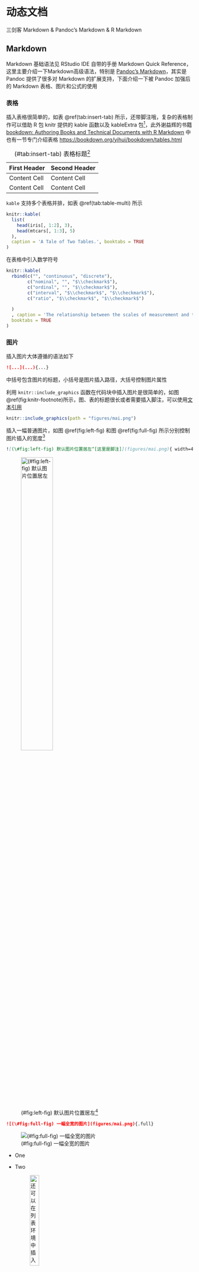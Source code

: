 # 动态文档 {#dynamic-documents}

三剑客 Markdown & Pandoc's Markdown & R Markdown

## Markdown

Markdown 基础语法见 RStudio IDE 自带的手册 Markdown Quick Reference，这里主要介绍一下Markdown高级语法，特别是 [Pandoc's Markdown](https://pandoc.org/MANUAL.html#pandocs-markdown)，其实是 Pandoc 提供了很多对 Markdown 的扩展支持，下面介绍一下被 Pandoc 加强后的 Markdown 表格、图片和公式的使用

### 表格 {#table}

插入表格很简单的，如表 \@ref(tab:insert-tab) 所示，还带脚注哦，复杂的表格制作可以借助 R 包 knitr 提供的 kable 函数以及 kableExtra 包^[<https://xiangyunhuang.github.io/bookdown-kableExtra/>]，此外谢益辉的书籍 [bookdown: Authoring Books and Technical Documents with R Markdown](https://bookdown.org/yihui/bookdown/) 中也有一节专门介绍表格 <https://bookdown.org/yihui/bookdown/tables.html>

Table: (\#tab:insert-tab) 表格标题^[附有脚注]

| First Header | Second Header |
| :----------- | :------------ |
| Content Cell | Content Cell  |
| Content Cell | Content Cell  |

`kable` 支持多个表格并排，如表 \@ref(tab:table-multi) 所示

```r
knitr::kable(
  list(
    head(iris[, 1:2], 3),
    head(mtcars[, 1:3], 5)
  ),
  caption = 'A Tale of Two Tables.', booktabs = TRUE
)
```

在表格中引入数学符号

```r
knitr::kable(
  rbind(c("", "continuous", "discrete"),
        c("nominal", "", "$\\checkmark$"),
        c("ordinal", "", "$\\checkmark$"),
        c("interval", "$\\checkmark$", "$\\checkmark$"),
        c("ratio", "$\\checkmark$", "$\\checkmark$")
    
  )
  , caption = 'The relationship between the scales of measurement and the discrete/continuity distinction. Cells with a tick mark correspond to things that are possible.', align="lcc",
  booktabs = TRUE
)
```


### 图片 {#image}

插入图片大体遵循的语法如下

```markdown
![...](...){...}
```

中括号包含图片的标题，小括号是图片插入路径，大括号控制图片属性 

利用 `knitr::include_graphics` 函数在代码块中插入图片是很简单的，如图\@ref(fig:knitr-footnote)所示，图、表的标题很长或者需要插入脚注，可以使用[文本引用][text-references]

```r
knitr::include_graphics(path = "figures/mai.png")
```

插入一幅普通图片，如图 \@ref(fig:left-fig) 和图 \@ref(fig:full-fig) 所示分别控制图片插入的宽度[^css-position]

```markdown
![(\#fig:left-fig) 默认图片位置居左^[这里是脚注]](figures/mai.png){ width=45% }
```

![(\#fig:left-fig) 默认图片位置居左^[这里是脚注]](figures/mai.png){ width=45% }

```markdown
![(\#fig:full-fig) 一幅全宽的图片](figures/mai.png){.full}
```

![(\#fig:full-fig) 一幅全宽的图片](figures/mai.png){.full}


-   One

-   Two

     ![还可以在列表环境中插入图片](figures/mai.png){ width=25% }

-   Three


根据代码动态生成图片，并插入文档中；外部图片插入文档中

```r
plot(AirPassengers)
```

```r
plot(pressure)
plot(AirPassengers)
```

```r
plot(pressure)
plot(AirPassengers)
```

```r
plot(pressure)
plot(AirPassengers)
plot(pressure)
plot(AirPassengers)
```


(ref:footnote) 表格标题里插入脚注，但是 ebooks 不支持这样插入脚注[^longnote]

[^longnote]: Here's one with multiple blocks.

[text-references]: https://bookdown.org/yihui/bookdown/markdown-extensions-by-bookdown.html#text-references

[^css-position]: 参考谢益辉的博客： CSS 的位置属性以及如何居中对齐超宽元素 https://yihui.name/cn/2018/05/css-position/

### 公式 {#formula}

行内公式一对美元符号 $\alpha$ 或者 \(\alpha+\beta\)，行间公式 $$\alpha$$ 或者 \[\alpha + \beta\] 对公式编号，如公式 \@ref(eq:likelihood)

\begin{equation}
L(\beta,\boldsymbol{\theta}) = f(y;\beta,\boldsymbol{\theta}) = \int_{\mathbb{R}^{n}}N(t;D\beta,\Sigma(\boldsymbol{\theta}))f(y|t)dt (\#eq:likelihood)
\end{equation}

多行公式分别编号，如公式\@ref(eq:BL-SGLMM) 和公式\@ref(eq:Poss-SGLMM) 

\begin{align}
\log\{\frac{p_i}{1-p_i}\} & = T_{i} = d(x_i)'\beta + S(x_i) + Z_i (\#eq:BL-SGLMM)\\
\log(\lambda_i)           & = T_{i} = d(x_i)'\beta + S(x_i) + Z_i (\#eq:Poss-SGLMM)
\end{align}

多行公式中对某一（些）行编号，如公式 \@ref(eq:align) 和 公式 \@ref(eq:Poss-SGLMM2)

\begin{align} 
g(X_{n}) &= g(\theta)+g'({\tilde{\theta}})(X_{n}-\theta) \\
\sqrt{n}[g(X_{n})-g(\theta)] &= g'\left({\tilde{\theta}}\right) 
  \sqrt{n}[X_{n}-\theta ] (\#eq:align) \\
\log(\lambda_i)  & = T_{i} = d(x_i)'\beta + S(x_i) + Z_i (\#eq:Poss-SGLMM2)  
\end{align} 

多行公式共用一个编号，如公式 \@ref(eq:likelihood2)

\begin{equation}
\begin{aligned}
L(\beta,\boldsymbol{\theta})
& = \int_{\mathbb{R}^{n}} \frac{N(t;D\beta,\Sigma(\boldsymbol{\theta}))f(y|t)}{N(t;D\beta_{0},\Sigma(\boldsymbol{\theta}_{0}))f(y|t)}f(y,t)dt\\
& \varpropto \int_{\mathbb{R}^{n}} \frac{N(t;D\beta,\Sigma(\boldsymbol{\theta}))}{N(t;D\beta_{0},\Sigma(\boldsymbol{\theta}_{0}))}f(t|y)dt \\
&= E_{T|y}\left[\frac{N(t;D\beta,\Sigma(\boldsymbol{\theta}))}{N(t;D\beta_{0},\Sigma(\boldsymbol{\theta}_{0}))}\right] 
\end{aligned}
(\#eq:likelihood2)
\end{equation}

推荐在 `equation` 公式中，使用 `split` 环境，意思是一个公式很长，需要拆成多行，如公式\@ref(eq:var-beta)

\begin{equation} 
\begin{split}
\mathrm{Var}(\hat{\beta}) & =\mathrm{Var}((X'X)^{-1}X'y)\\
 & =(X'X)^{-1}X'\mathrm{Var}(y)((X'X)^{-1}X')'\\
 & =(X'X)^{-1}X'\mathrm{Var}(y)X(X'X)^{-1}\\
 & =(X'X)^{-1}X'\sigma^{2}IX(X'X)^{-1}\\
 & =(X'X)^{-1}\sigma^{2}
\end{split}
(\#eq:var-beta)
\end{equation} 

注意，`\mathbf` 只对字母 $a,b,c,A,B,C$ 加粗，mathjax 不支持公式中使用 `\bm` 对 $\theta,\alpha,\beta,\ldots,\gamma$ 加粗，应该使用 `\boldsymbol`

## bookdown

The **bookdown** package can be installed from CRAN or Github:

`par()` 图形版面设置，如图\@ref(fig:par) 所示

```r
knitr::include_graphics(path = c("figures/mai.png","figures/mai.png"))
```

通过 <https://bookdown.org/> 发布书籍

## TinyTeX {#tinytex}

[TinyTeX 发行版和LaTeX 包管理器 tlmgr]{.todo}

MacOS 添加 GPG 支持

```
tlmgr --repository http://www.preining.info/tlgpg/ install tlgpg
```

如何编译获取电子版，拉取镜像，安装缺失的依赖

```bash
docker run --name book -d -p 8282:8787 -e ROOT=TRUE \
 -e USER=rstudio -e PASSWORD=cloud rocker/geospatial
```

主机端口 8282 分配给容器内 RStudio Server 服务，进入容器后，为方便下载LaTeX宏包和R包起见，建议选择就近的站点

```bash
tlmgr option repository https://mirrors.tuna.tsinghua.edu.cn/CTAN/systems/texlive/tlnet
echo 'options(repos = c(CRAN = "https://mirrors.tuna.tsinghua.edu.cn/CRAN"))' > ~/.Rprofile.site
```

安装常用的软件包依赖

```bash
sudo apt-get install imagemagick optipng ghostscript graphviz \
   libgit2-dev libssh2-1-dev libglu1-mesa-dev \
   libfreetype6-dev libxpm-dev libx11-dev libxaw7-dev \
   tk-dev tcl-dev graphviz-dev phantomjs \
   libosmesa6 libosmesa6-dev freeglut3 freeglut3-dev 
```

imagemagick 用于图片格式转化，optipng 用于 png 格式的图片压缩优化，ghostscript 字体处理

然后安装常用的 LaTeX 宏包

```r
tinytex::tlmgr_install(pkgs = c(
  "ctex", "ms", "xecjk", "ulem", "environ", 
  "trimspaces", "zhnumber", "fandol", "filehook", 
  "xcolor", "colortbl", "jknapltx", "lm-math", 
  "rsfs", "pdfcrop", "subfig"
))
```

我用了两个 R 包编译这本书，分别是 **knitr**\index{knitr}  和 **bookdown**\index{bookdown}。

